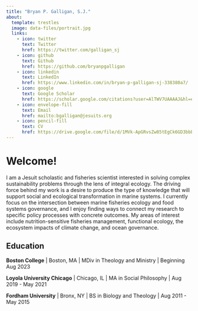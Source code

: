 ```yaml
---
title: "Bryan P. Galligan, S.J."
about:
  template: trestles
  image: data-files/portrait.jpg
  links:
    - icon: twitter
      text: Twitter
      href: https://twitter.com/galligan_sj
    - icon: github
      text: Github
      href: https://github.com/bryanpgalligan
    - icon: linkedin
      text: LinkedIn
      href: https://www.linkedin.com/in/bryan-p-galligan-sj-338380a7/
    - icon: google
      text: Google Scholar
      href: https://scholar.google.com/citations?user=AlTWV7UAAAAJ&hl=en
    - icon: envelope-fill
      text: Email
      href: mailto:bgalligan@jesuits.org
    - icon: pencil-fill
      text: CV
      href: https://drive.google.com/file/d/1MVk-ApGRvsZw85tEgCk6GD3bbECjxHl0/view?usp=sharing
---
```


# Welcome!

I am a Jesuit scholastic and fisheries scientist interested in solving complex sustainability problems through the lens of integral ecology. The driving force behind my work is a desire to produce the type of knowledge that will support social and ecological transformation in marine systems. I currently focus on the intersection between marine fisheries ecology and food systems governance, and I enjoy finding ways to connect my research to specific policy processes with concrete outcomes. My areas of interest include nutrition-sensitive fisheries management, functional ecology, the ecosystem impacts of climate change, and ocean governance.

## Education

**Boston College** | Boston, MA | MDiv in Theology and Ministry | Beginning Aug 2023

**Loyola University Chicago** | Chicago, IL | MA in Social Philosophy | Aug 2019 - May 2021

**Fordham University** | Bronx, NY | BS in Biology and Theology | Aug 2011 - May 2015